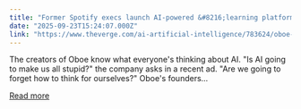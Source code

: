 ```yaml
---
title: "Former Spotify execs launch AI-powered &#8216;learning platform&#8217; for the &#8216;curiously minded&#8217;"
date: "2025-09-23T15:24:07.000Z"
link: "https://www.theverge.com/ai-artificial-intelligence/783624/oboe-ai-education-learning"
---
```


The creators of Oboe know what everyone's thinking about AI. "Is AI going to make us all stupid?" the company asks in a recent ad. "Are we going to forget how to think for ourselves?" 
Oboe's founders...

[Read more](https://www.theverge.com/ai-artificial-intelligence/783624/oboe-ai-education-learning)

